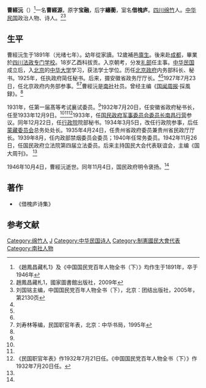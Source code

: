 '''曹經沅'''（{{bd|1891年||1946年|10月4日}}）<ref>《趙鳳昌藏札1》及《中国国民党百年人物全书（下）》均作生于1891年，卒于1946年</ref>一名'''曹經源'''，原字'''宝融'''，后字'''纕蘅'''，室名'''借槐庐'''。[[四川|四川]][[绵竹|绵竹]]人。[[中华民国|中华民国]]政治人物、诗人。<ref name=zhao>趙鳳昌藏札1，國家圖書館出版社，2009年</ref><ref name=kmt>刘国铭主编，中国国民党百年人物全书（下），北京：团结出版社，2005年，第2130页</ref>

==生平==
曹經沅生于1891年（光绪七年）。幼年從家讀。12歲補邑[[廪生|廪生]]。後来赴[[成都|成都]]，畢業於[[四川法政专门学校|四川法政专门学校]]。18岁乙酉科拔贡。入京朝考，分发[[礼部|礼部]]任主事。[[中华民国|中华民国]]成立后，入[[北京|北京]]的[[中华大学|中华大学]]学习，获法学士学位。历任[[北洋政府|北京政府]]内务部科长、秘书。1925年，任执政府简任秘书。后来，摄安徽省政务厅厅长。<ref name=zhao/><ref name=kmt/>1927年7月23日，任北京政府内务部参事。<ref name=kmt/><ref name=liu>刘寿林等编，民国职官年表，北京：中华书局，1995年</ref>曹經沅是[[南社|南社]]社员。曾经主编《[[国闻周报|国闻周报]]·採風録》。<ref name=zhao/>

1931年，任第一届髙等考试襄试委员。<ref name=kmt/>1932年7月20日，任安徽省政府秘书长，任至1933年12月9日。<ref name=kmt/><ref name=liu/><ref>《民国职官年表》作1932年7月21日任。《中国国民党百年人物全书（下）》作1932年7月20日任。</ref>1933年，任[[国民政府军事委员会委员长南昌行营|国民政府军事委员会委员长南昌行营]]参议。同年12月22日，任[[行政院|行政院]]院部秘书。1934年3月5日，改任行政院参事，后任[[蒙藏委员会|蒙藏委员会]]总务处处长。1935年4月24日，任贵州省政府委员兼贵州省民政厅厅长。1939年8月，任内政部禁烟委员会委员；1940年任常务委员。1942年11月26日，任国民政府立法院第四届立法委员。后来主持国民大会代表联谊会，主编《国大周刊》。 <ref name=kmt/>

1946年10月4日，曹經沅逝世。同年11月4日，国民政府明令褒扬。<ref name=kmt/>

==著作==
*《借槐庐诗集》

==参考文献==
{{reflist}}
{{中華民國貴州省政府委員}}
{{第4屆中華民國訓政時期立法委員名單}}
{{DEFAULTSORT:Cao曹}}
[[Category:绵竹人|Category:绵竹人]]
[[Category:曹姓|J]]
[[Category:中华民国诗人|Category:中华民国诗人]]
[[Category:制憲國民大會代表|Category:制憲國民大會代表]]
[[Category:南社人物|Category:南社人物]]